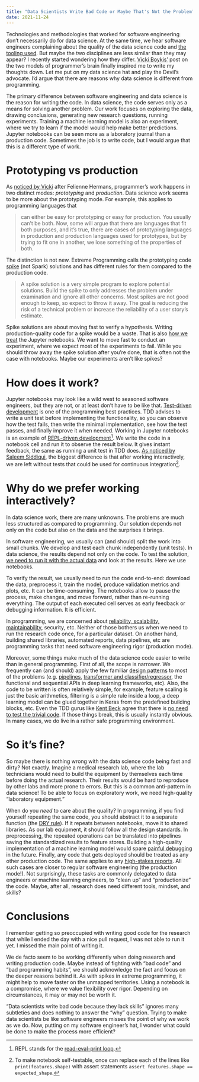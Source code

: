 ```yaml
---
title: "Data Scientists Write Bad Code or Maybe That's Not the Problem?"
date: 2021-11-24
---
```


Technologies and methodologies that worked for software engineering don't necessarily do for data science. At the same time, we hear software engineers complaining about the quality of the data science code and [the tooling used][joel-grus]. But maybe the two disciplines are less similar than they may appear? I recently started wondering how they differ. [Vicki Boykis'][two-modes] post on the two models of programmer's brain finally inspired me to write my thoughts down. Let me put on my data science hat and play the Devil's advocate. I'd argue that there are reasons why data science is different from programming.

The primary difference between software engineering and data science is the reason for writing the code. In data science, the code serves only as a means for solving another problem. Our work focuses on exploring the data, drawing conclusions, generating new research questions, running experiments. Training a machine learning model is also an experiment, where we try to learn if the model would help make better predictions. Jupyter notebooks can be seen more as a laboratory journal than a production code. Sometimes the job is to write code, but I would argue that this is a different type of work.

# Prototyping vs production

As [noticed by Vicki][two-modes] after Felienne Hermans, programmer's work happens in two distinct modes: *prototyping* and *production*. Data science work seems to be more about the prototyping mode. For example, this applies to programming languages that

> can either be easy for prototyping or easy for production. You usually can’t be both. Now, some will argue that there are languages that fit both purposes, and it’s true, there are cases of prototyping languages in production and production languages used for prototypes, but by trying to fit one in another, we lose something of the properties of both.

The distinction is not new. Extreme Programming calls the prototyping code [spike][spike] (not Spark) solutions and has different rules for them compared to the production code.

> A spike solution is a very simple program to explore potential solutions. Build the spike to only addresses the problem under examination and ignore all other concerns. Most spikes are not good enough to keep, so expect to throw it away. The goal is reducing the risk of a technical problem or increase the reliability of a user story's estimate.

Spike solutions are about moving fast to verify a hypothesis. Writing production-quality code for a spike would be a waste. That is also [how we treat][no-prod-notebooks] the Jupyter notebooks. We want to move fast to conduct an experiment, where we expect most of the experiments to fail. While you should throw away the spike solution after you're done, that is often not the case with notebooks. Maybe our experiments aren't like spikes?

# How does it work?

Jupyter notebooks may look like a wild west to seasoned software engineers, but they are not, or at least don't have to be like that. [Test-driven development][tdd] is one of the programming best practices. TDD advises to write a unit test before implementing the functionality, so you can observe how the test fails, then write the minimal implementation, see how the test passes, and finally improve it when needed. Working in Jupyter notebooks is an example of [REPL-driven development][rdd1][^1]. We write the code in a notebook cell and run it to observe the result below. It gives instant feedback, the same as running a unit test in TDD does. [As noticed by Saleem Siddiqui][thoughtworks-podcast], the biggest difference is that after working interactively, we are left without tests that could be used for continuous integration[^2].

# Why do we prefer working interactively?

In data science work, there are many unknowns. The problems are much less structured as compared to programming. Our solution depends not only on the code but also on the data and the surprises it brings.

In software engineering, we usually can (and should) split the work into small chunks. We develop and test each chunk independently (unit tests). In data science, the results depend not only on the code. To test the solution, [we need to run it with the actual data][thoughtworks-podcast] and look at the results. Here we use notebooks.

To verify the result, we usually need to run the code end-to-end: download the data, preprocess it, train the model, produce validation metrics and plots, etc. It can be time-consuming. The notebooks allow to pause the process, make changes, and move forward, rather than re-running everything. The output of each executed cell serves as early feedback or debugging information. It is efficient.

In programming, we are concerned about [reliability, scalability, maintainability][rms], security, etc. Neither of those bothers us when we need to run the research code once, for a particular dataset. On another hand, building shared libraries, automated reports, data pipelines, etc are programming tasks that need software engineering rigor (production mode).

Moreover, some things make much of the data science code easier to write than in general programming. First of all, the scope is narrower. We frequently can (and should) apply the few familiar [design patterns][ml-design-patterns] to most of the problems (e.g. [pipelines][pipelines], [transformer and classifier/regressor][sklearn-base], the functional and sequential APIs in deep learning frameworks, etc). Also, the code to be written is often relatively simple, for example, feature scaling is just the basic arithmetics, filtering is a simple rule inside a loop, a deep learning model can be glued together in Keras from the predefined building blocks, etc. Even the TDD gurus like [Kent Beck][kent-beck] agree that there is [no need to test the trivial code][no-need-to-test]. If those things break, this is usually instantly obvious. In many cases, we do live in a rather safe programming environment.

# So it's fine?

So maybe there is nothing wrong with the data science code being fast and dirty? Not exactly. Imagine a medical research lab, where the lab technicians would need to build the equipment by themselves each time before doing the actual research. Their results would be hard to reproduce by other labs and more prone to errors. But this is a common anti-pattern in data science! To be able to focus on exploratory work, we need high-quality "laboratory equipment."

When do you *need* to care about the quality? In programming, if you find yourself repeating the same code, you should abstract it to a separate function (the [DRY rule][dry]). If it repeats between notebooks, move it to shared libraries. As our lab equipment, it should follow all the design standards. In preprocessing, the repeated operations can be translated into pipelines saving the standardized results to feature stores. Building a high-quality implementation of a machine learning model would spare [painful debugging][debugging-ml] in the future. Finally, any code that gets deployed should be treated as any other production code. The same applies to any [high-stakes reports][mlops-podcast]. All such cases are closer to regular software engineering (the production mode!). Not surprisingly, these tasks are commonly delegated to data engineers or machine learning engineers, to "clean up" and "productionize" the code. Maybe, after all, research does need different tools, mindset, and skills?

# Conclusions

I remember getting so preoccupied with writing good code for the research that while I ended the day with a nice pull request, I was not able to run it yet. I missed the main point of writing it.

We de facto seem to be working differently when doing research and writing production code. Maybe instead of fighting with "bad code" and "bad programming habits", we should acknowledge the fact and focus on the deeper reasons behind it. As with spikes in extreme programming, it might help to move faster on the unmapped territories. Using a notebook is a compromise, where we value flexibility over rigor. Depending on circumstances, it may or may not be worth it.

"Data scientists write bad code because they lack skills" ignores many subtleties and does nothing to answer the "why" question. Trying to make data scientists be like software engineers misses the point of why we work as we do. Now, putting on my software engineer's hat, I wonder what could be done to make the process more efficient?


[^1]: REPL stands for the [read-eval-print loop][rdd2].
[^2]: To make notebook self-testable, once can replace each of the lines like `print(features.shape)` with assert statements `assert features.shape == expected_shape`.

[joel-grus]: https://www.youtube.com/watch?v=7jiPeIFXb6UT
[spike]: http://www.extremeprogramming.org/rules/spike.html
[two-modes]: https://veekaybee.github.io/2021/11/07/typed-pipe/
[no-prod-notebooks]: https://martinfowler.com/articles/productize-data-sci-notebooks.html
[tdd]: https://www.goodreads.com/book/show/4268826-growing-object-oriented-software-guided-by-tests
[rdd1]: https://web.archive.org/web/20210920203741/https://practical.li/clojure/repl-driven-devlopment.html
[rdd2]: https://mikelevins.github.io/posts/2020-12-18-repl-driven
[thoughtworks-podcast]: https://podcasts.apple.com/pl/podcast/thoughtworks-technology-podcast/id881136697?i=1000542363263
[mocking]: https://realpython.com/python-mock-library/
[pipelines]: https://mahmoudyusof.github.io/general/scikit-learn-pipelines/
[sklearn-base]: https://scikit-learn.org/stable/modules/classes.html#module-sklearn.base
[kent-beck]: https://stackoverflow.com/questions/153234/how-deep-are-your-unit-tests/153565#153565
[no-need-to-test]: https://softwareengineering.stackexchange.com/questions/244705/what-kind-of-code-would-kent-beck-avoid-unit-testing
[dry]: https://www.martinfowler.com/bliki/BeckDesignRules.html
[debugging-ml]: https://fullstackdeeplearning.com/spring2021/lecture-7/
[ml-design-patterns]: https://www.goodreads.com/book/show/55275019-machine-learning-design-patterns
[mlops-podcast]: https://podcasts.apple.com/pl/podcast/mlops-community/id1505372978?i=1000541213916
[tech-debt]: https://www.martinfowler.com/bliki/TechnicalDebt.html
[rms]: https://www.oreilly.com/library/view/designing-data-intensive-applications/9781491903063/ch01.html

